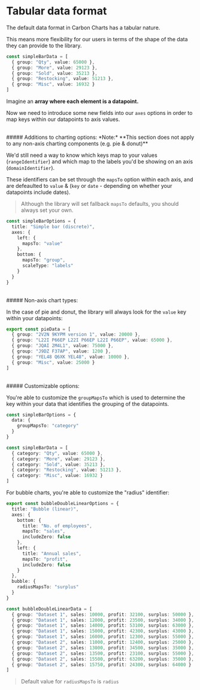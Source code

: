 
<Meta title="Docs/Tutorials/Tabular data format" />

# Tabular data format

The default data format in Carbon Charts has a tabular nature.

This means more flexibility for our users in terms of the shape
of the data they can provide to the library.

```ts
const simpleBarData = [
  { group: "Qty", value: 65000 },
  { group: "More", value: 29123 },
  { group: "Sold", value: 35213 },
  { group: "Restocking", value: 51213 },
  { group: "Misc", value: 16932 }
]
```

Imagine an **array where each element is a datapoint.**

Now we need to introduce some new fields into our `axes`
options in order to map keys within our datapoints to axis values.

<br/>
##### Additions to charting options:
*Note:* **This section does not apply to any
non-axis charting components (e.g. pie & donut)**

We'd still need a way to know which keys map to
your values (`rangeIdentifier`) and which map to
the labels you'd be showing on an axis (`domainIdentifier`).

These identifiers can be set through the `mapsTo`
option within each axis, and are defeaulted to `value`
& (`key` or `date` - depending on whether your datapoints
include dates).

> Although the library will set fallback `mapsTo` defaults, you should always set your own.

```ts
const simpleBarOptions = {
  title: "Simple bar (discrete)",
  axes: {
    left: {
      mapsTo: "value"
    },
    bottom: {
      mapsTo: "group",
      scaleType: "labels"
    }
  }
}
```
<br/>
##### Non-axis chart types:

In the case of pie and donut, the library will
always look for the `value` key within your datapoints:

```ts
export const pieData = [
  { group: "2V2N 9KYPM version 1", value: 20000 },
  { group: "L22I P66EP L22I P66EP L22I P66EP", value: 65000 },
  { group: "JQAI 2M4L1", value: 75000 },
  { group: "J9DZ F37AP", value: 1200 },
  { group: "YEL48 Q6XK YEL48", value: 10000 },
  { group: "Misc", value: 25000 }
]
```
<br/>
##### Customizable options:

You're able to customize the `groupMapsTo`
which is used to determine the key within your data that
identifies the grouping of the datapoints.

```ts
const simpleBarOptions = {
  data: {
    groupMapsTo: "category"
  }
}

const simpleBarData = [
  { category: "Qty", value: 65000 },
  { category: "More", value: 29123 },
  { category: "Sold", value: 35213 },
  { category: "Restocking", value: 51213 },
  { category: "Misc", value: 16932 }
]
```

For bubble charts, you're able to customize the "radius" identifier:
```ts
export const bubbleDoubleLinearOptions = {
  title: "Bubble (linear)",
  axes: {
    bottom: {
      title: "No. of employees",
      mapsTo: "sales",
      includeZero: false
    },
    left: {
      title: "Annual sales",
      mapsTo: "profit",
      includeZero: false
    }
  },
  bubble: {
    radiusMapsTo: "surplus"
  }
}

const bubbleDoubleLinearData = [
  { group: "Dataset 1", sales: 10000, profit: 32100, surplus: 50000 },
  { group: "Dataset 1", sales: 12000, profit: 23500, surplus: 34000 },
  { group: "Dataset 1", sales: 14000, profit: 53100, surplus: 63000 },
  { group: "Dataset 1", sales: 15000, profit: 42300, surplus: 43000 },
  { group: "Dataset 1", sales: 16000, profit: 12300, surplus: 55000 },
  { group: "Dataset 2", sales: 11000, profit: 12400, surplus: 25000 },
  { group: "Dataset 2", sales: 13000, profit: 34500, surplus: 35000 },
  { group: "Dataset 2", sales: 13500, profit: 23100, surplus: 55000 },
  { group: "Dataset 2", sales: 15500, profit: 63200, surplus: 35000 },
  { group: "Dataset 2", sales: 15750, profit: 24300, surplus: 64000 }
]
```

> Default value for `radiusMapsTo` is `radius`